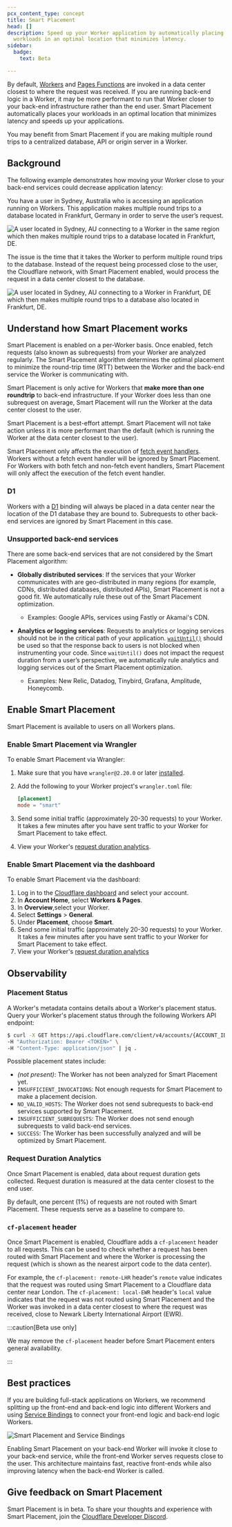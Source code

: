 ```yaml
---
pcx_content_type: concept
title: Smart Placement
head: []
description: Speed up your Worker application by automatically placing your
  workloads in an optimal location that minimizes latency.
sidebar:
  badge:
    text: Beta

---
```


By default, [Workers](/workers/) and [Pages Functions](/pages/functions/) are invoked in a data center closest to where the request was received. If you are running back-end logic in a Worker, it may be more performant to run that Worker closer to your back-end infrastructure rather than the end user. Smart Placement automatically places your workloads in an optimal location that minimizes latency and speeds up your applications.

You may benefit from Smart Placement if you are making multiple round trips to a centralized database, API or origin server in a Worker.

## Background

The following example demonstrates how moving your Worker close to your back-end services could decrease application latency:

You have a user in Sydney, Australia who is accessing an application running on Workers. This application makes multiple round trips to a database located in Frankfurt, Germany in order to serve the user’s request.

![A user located in Sydney, AU connecting to a Worker in the same region which then makes multiple round trips to a database located in Frankfurt, DE. ](~/assets/images/workers/platform/workers-smart-placement-disabled.png)

The issue is the time that it takes the Worker to perform multiple round trips to the database. Instead of the request being processed close to the user, the Cloudflare network, with Smart Placement enabled, would process the request in a data center closest to the database.

![A user located in Sydney, AU connecting to a Worker in Frankfurt, DE which then makes multiple round trips to a database also located in Frankfurt, DE. ](~/assets/images/workers/platform/workers-smart-placement-enabled.png)

## Understand how Smart Placement works

Smart Placement is enabled on a per-Worker basis. Once enabled, fetch requests (also known as subrequests) from your Worker are analyzed regularly. The Smart Placement algorithm determines the optimal placement to minimize the round-trip time (RTT) between the Worker and the back-end service the Worker is communicating with.

Smart Placement is only active for Workers that **make more than one roundtrip** to back-end infrastructure. If your Worker does less than one subrequest on average, Smart Placement will run the Worker at the data center closest to the user.

Smart Placement is a best-effort attempt. Smart Placement will not take action unless it is more performant than the default (which is running the Worker at the data center closest to the user).

Smart Placement only affects the execution of [fetch event handlers](/workers/runtime-apis/handlers/fetch/). Workers without a fetch event handler will be ignored by Smart Placement. For Workers with both fetch and non-fetch event handlers, Smart Placement will only affect the execution of the fetch event handler.

### D1

Workers with a [D1](/d1/) binding will always be placed in a data center near the location of the D1 database they are bound to. Subrequests to other back-end services are ignored by Smart Placement in this case.

### Unsupported back-end services

There are some back-end services that are not considered by the Smart Placement algorithm:

* **Globally distributed services**: If the services that your Worker communicates with are geo-distributed in many regions (for example, CDNs, distributed databases, distributed APIs), Smart Placement is not a good fit. We automatically rule these out of the Smart Placement optimization.
  * Examples: Google APIs, services using Fastly or Akamai's CDN.

* **Analytics or logging services**: Requests to analytics or logging services should not be in the critical path of your application. [`waitUntil()`](/workers/runtime-apis/context/#waituntil) should be used so that the response back to users is not blocked when instrumenting your code. Since `waitUntil()` does not impact the request duration from a user’s perspective, we automatically rule analytics and logging services out of the Smart Placement optimization.
  * Examples: New Relic, Datadog, Tinybird, Grafana, Amplitude, Honeycomb.

## Enable Smart Placement

Smart Placement is available to users on all Workers plans.

### Enable Smart Placement via Wrangler

To enable Smart Placement via Wrangler:

1. Make sure that you have `wrangler@2.20.0` or later [installed](/workers/wrangler/install-and-update/).

2. Add the following to your Worker project's `wrangler.toml` file:

   ```toml
   [placement]
   mode = "smart"
   ```

3. Send some initial traffic (approximately 20-30 requests) to your Worker. It takes a few minutes after you have sent traffic to your Worker for Smart Placement to take effect.

4. View your Worker's [request duration analytics](/workers/observability/metrics-and-analytics/).

### Enable Smart Placement via the dashboard

To enable Smart Placement via the dashboard:

1. Log in to the [Cloudflare dashboard](https://dash.cloudflare.com) and select your account.
2. In **Account Home**, select **Workers & Pages**.
3. In **Overview**,select your Worker.
4. Select **Settings** > **General**.
5. Under **Placement**, choose **Smart**.
6. Send some initial traffic (approximately 20-30 requests) to your Worker. It takes a few minutes after you have sent traffic to your Worker for Smart Placement to take effect.
7. View your Worker's [request duration analytics](/workers/observability/metrics-and-analytics/)

## Observability

### Placement Status

A Worker's metadata contains details about a Worker's placement status. Query your Worker's placement status through the following Workers API endpoint:

```bash
$ curl -X GET https://api.cloudflare.com/client/v4/accounts/{ACCOUNT_ID}/workers/services/{WORKER_NAME} \
-H "Authorization: Bearer <TOKEN>" \
-H "Content-Type: application/json" | jq .
```

Possible placement states include:

* *(not present)*: The Worker has not been analyzed for Smart Placement yet.
* `INSUFFICIENT_INVOCATIONS`: Not enough requests for Smart Placement to make a placement decision.
* `NO_VALID_HOSTS`: The Worker does not send subrequests to back-end services supported by Smart Placement.
* `INSUFFICIENT_SUBREQUESTS`: The Worker does not send enough subrequests to valid back-end services.
* `SUCCESS`: The Worker has been successfully analyzed and will be optimized by Smart Placement.

### Request Duration Analytics

Once Smart Placement is enabled, data about request duration gets collected. Request duration is measured at the data center closest to the end user.

By default, one percent (1%) of requests are not routed with Smart Placement. These requests serve as a baseline to compare to.

### `cf-placement` header

Once Smart Placement is enabled, Cloudflare adds a `cf-placement` header to all requests. This can be used to check whether a request has been routed with Smart Placement and where the Worker is processing the request (which is shown as the nearest airport code to the data center).

For example, the `cf-placement: remote-LHR` header's `remote` value indicates that the request was routed using Smart Placement to a Cloudflare data center near London. The `cf-placement: local-EWR` header's `local` value indicates that the request was not routed using Smart Placement and the Worker was invoked in a data center closest to where the request was received, close to Newark Liberty International Airport (EWR).

:::caution[Beta use only]


We may remove the `cf-placement` header before Smart Placement enters general availability.


:::

## Best practices

If you are building full-stack applications on Workers, we recommend splitting up the front-end and back-end logic into different Workers and using [Service Bindings](/workers/runtime-apis/bindings/service-bindings/) to connect your front-end logic and back-end logic Workers.

![Smart Placement and Service Bindings](~/assets/images/workers/platform/smart-placement-service-bindings.png)

Enabling Smart Placement on your back-end Worker will invoke it close to your back-end service, while the front-end Worker serves requests close to the user. This architecture maintains fast, reactive front-ends while also improving latency when the back-end Worker is called.

## Give feedback on Smart Placement

Smart Placement is in beta. To share your thoughts and experience with Smart Placement, join the [Cloudflare Developer Discord](https://discord.cloudflare.com).
